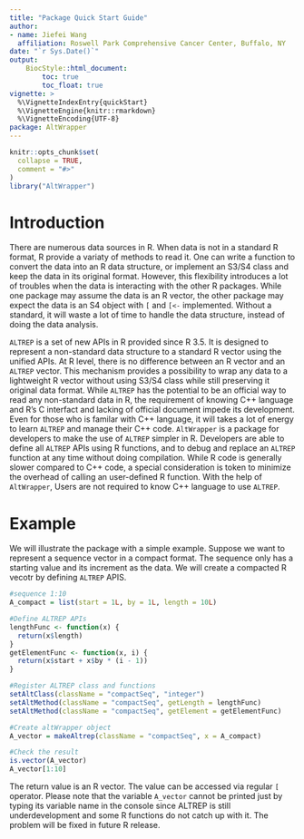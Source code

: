 ```yaml
---
title: "Package Quick Start Guide"
author: 
- name: Jiefei Wang
  affiliation: Roswell Park Comprehensive Cancer Center, Buffalo, NY
date: "`r Sys.Date()`"
output:
    BiocStyle::html_document:
        toc: true
        toc_float: true
vignette: >
  %\VignetteIndexEntry{quickStart}
  %\VignetteEngine{knitr::rmarkdown}
  %\VignetteEncoding{UTF-8}
package: AltWrapper
---
```


```r
knitr::opts_chunk$set(
  collapse = TRUE,
  comment = "#>"
)
library("AltWrapper")
```

# Introduction
There are numerous data sources in R. When data is not in a standard R format, R provide a variaty of methods to read it. One can write a function to convert the data into an R data structure, or implement an S3/S4 class and keep the data in its original format. However, this flexibility introduces a lot of troubles when the data is interacting with the other R packages. While one package may assume the data is an R vector, the other package may expect the data is an S4 object with `[` and `[<-` implemented. Without a standard, it will waste a lot of time to handle the data structure, instead of doing the data analysis. 

`ALTREP` is a set of new APIs in R provided since R 3.5. It is designed to represent a non-standard data structure to a standard R vector using the unified APIs. At R level, there is no difference between an R vector and an `ALTREP` vector. This mechanism provides a possibility to wrap any data to a lightweight R vector without using S3/S4 class while still preserving it original data format. While `ALTREP` has the potential to be an official way to read any non-standard data in R, the requirement of knowing C++ language and R's C interfact and lacking of official document impede its development. Even for those who is familar with C++ language, it will takes a lot of energy to learn `ALTREP` and manage their C++ code. `AltWrapper` is a package for developers to make the use of `ALTREP` simpler in R. Developers are able to define all `ALTREP` APIs using R functions, and to debug and replace an `ALTREP` function at any time without doing compilation. While R code is generally slower compared to C++ code,  a special consideration is token to minimize the overhead of calling an user-defined R function. With the help of `AltWrapper`, Users are not required to know C++ language to use `ALTREP`.

# Example

We will illustrate the package with a simple example. Suppose we want to represent a sequence vector in a compact format. The sequence only has a starting value and its increment as the data. We will create a compacted R vecotr by defining `ALTREP` APIS.

```r
#sequence 1:10
A_compact = list(start = 1L, by = 1L, length = 10L)

#Define ALTREP APIs
lengthFunc <- function(x) {
  return(x$length)
}
getElementFunc <- function(x, i) {
  return(x$start + x$by * (i - 1))
}

#Register ALTREP class and functions
setAltClass(className = "compactSeq", "integer")
setAltMethod(className = "compactSeq", getLength = lengthFunc)
setAltMethod(className = "compactSeq", getElement = getElementFunc)

#Create altWrapper object
A_vector = makeAltrep(className = "compactSeq", x = A_compact)

#Check the result
is.vector(A_vector)
A_vector[1:10]
```
The return value is an R vector. The value can be accessed via regular `[` operator. Please note that the variable `A_vector` cannot be printed just by typing its variable name in the console since 
ALTREP is still underdevelopment and some R functions do not catch up with it. The problem will be fixed in future R release.














